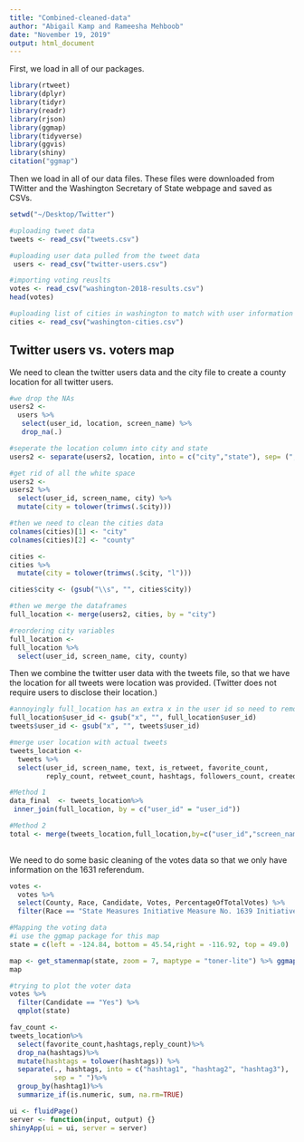 ```yaml
---
title: "Combined-cleaned-data"
author: "Abigail Kamp and Rameesha Mehboob"
date: "November 19, 2019"
output: html_document
---
```


First, we load in all of our packages.

```r
library(rtweet)
library(dplyr)
library(tidyr)
library(readr)
library(rjson)
library(ggmap)
library(tidyverse)
library(ggvis)
library(shiny)
citation("ggmap")
```

Then we load in all of our data files. These files were downloaded from TWitter and the Washington Secretary of State webpage and saved as CSVs. 
```r

setwd("~/Desktop/Twitter")

#uploading tweet data
tweets <- read_csv("tweets.csv")

#uploading user data pulled from the tweet data
 users <- read_csv("twitter-users.csv")

#importing voting reuslts
votes <- read_csv("washington-2018-results.csv")
head(votes)

#uploading list of cities in washington to match with user information
cities <- read_csv("washington-cities.csv")
```

## Twitter users vs. voters map

We need to clean the twitter users data and the city file to create a county location for all twitter users. 

```r
#we drop the NAs
users2 <-
  users %>%
   select(user_id, location, screen_name) %>%
   drop_na(.)

#seperate the location column into city and state
users2 <- separate(users2, location, into = c("city","state"), sep= (","))

#get rid of all the white space
users2 <-
users2 %>%
  select(user_id, screen_name, city) %>%
  mutate(city = tolower(trimws(.$city)))

#then we need to clean the cities data
colnames(cities)[1] <- "city"
colnames(cities)[2] <- "county"

cities <-
cities %>%
  mutate(city = tolower(trimws(.$city, "l")))

cities$city <- (gsub("\\s", "", cities$city))

#then we merge the dataframes
full_location <- merge(users2, cities, by = "city")

#reordering city variables
full_location <-
full_location %>%
  select(user_id, screen_name, city, county)

```

Then we combine the twitter user data with the tweets file, so that we have the location for all tweets were location was provided. (Twitter does not require users to disclose their location.)

```r
#annoyingly full_location has an extra x in the user id so need to remove
full_location$user_id <- gsub("x", "", full_location$user_id)
tweets$user_id <- gsub("x", "", tweets$user_id)

#merge user location with actual tweets
tweets_location <-
  tweets %>%
  select(user_id, screen_name, text, is_retweet, favorite_count,
         reply_count, retweet_count, hashtags, followers_count, created_at) 

#Method 1
data_final  <- tweets_location%>%
 inner_join(full_location, by = c("user_id" = "user_id"))

#Method 2
total <- merge(tweets_location,full_location,by=c("user_id","screen_name"))  
 
```

We need to do some basic cleaning of the votes data so that we only have information on the 1631 referendum.

```r
votes <-
  votes %>%
  select(County, Race, Candidate, Votes, PercentageOfTotalVotes) %>%
  filter(Race == "State Measures Initiative Measure No. 1639 Initiative Measure No. 1639 concerns firearms.")

```


```r
#Mapping the voting data
#i use the ggmap package for this map
state = c(left = -124.84, bottom = 45.54,right = -116.92, top = 49.0)

map <- get_stamenmap(state, zoom = 7, maptype = "toner-lite") %>% ggmap()
map

#trying to plot the voter data
votes %>%
  filter(Candidate == "Yes") %>%
  qmplot(state)
```

```r
fav_count <- 
tweets_location%>%
  select(favorite_count,hashtags,reply_count)%>%
  drop_na(hashtags)%>%
  mutate(hashtags = tolower(hashtags)) %>%
  separate(., hashtags, into = c("hashtag1", "hashtag2", "hashtag3"),
           sep = " ")%>%
  group_by(hashtag1)%>%
  summarize_if(is.numeric, sum, na.rm=TRUE)
```

```r
ui <- fluidPage()
server <- function(input, output) {}
shinyApp(ui = ui, server = server)
```

```r
```